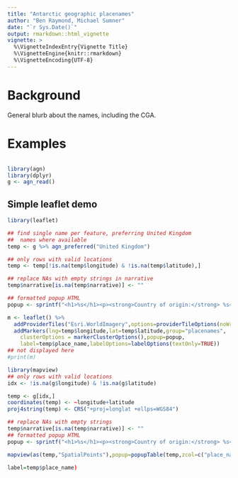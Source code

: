 ```yaml
---
title: "Antarctic geographic placenames"
author: "Ben Raymond, Michael Sumner"
date: "`r Sys.Date()`"
output: rmarkdown::html_vignette
vignette: >
  %\VignetteIndexEntry{Vignette Title}
  %\VignetteEngine{knitr::rmarkdown}
  %\VignetteEncoding{UTF-8}
---
```


# Background

General blurb about the names, including the CGA.

# Examples

```r

```

```r
library(agn)
library(dplyr)
g <- agn_read()
```

## Simple leaflet demo
```r
library(leaflet)

## find single name per feature, preferring United Kingdom
##  names where available
temp <- g %>% agn_preferred("United Kingdom")

## only rows with valid locations
temp <- temp[!is.na(temp$longitude) & !is.na(temp$latitude),]

## replace NAs with empty strings in narrative
temp$narrative[is.na(temp$narrative)] <- ""

## formatted popup HTML
popup <- sprintf("<h1>%s</h1><p><strong>Country of origin:</strong> %s<br />Longitude %g, latitude %g</p><p>%s</p>",temp$place_name,temp$country_name,temp$longitude,temp$latitude,temp$narrative)

m <- leaflet() %>%
  addProviderTiles("Esri.WorldImagery",options=providerTileOptions(noWrap=TRUE)) %>%
  addMarkers(lng=temp$longitude,lat=temp$latitude,group="placenames",
    clusterOptions = markerClusterOptions(),popup=popup,
    label=temp$place_name,labelOptions=labelOptions(textOnly=TRUE))
## not displayed here
#print(m)
```

```r
library(mapview)
## only rows with valid locations
idx <- !is.na(g$longitude) & !is.na(g$latitude)

temp <- g[idx,]
coordinates(temp) <- ~longitude+latitude
proj4string(temp) <- CRS("+proj=longlat +ellps=WGS84")

## replace NAs with empty strings
temp$narrative[is.na(temp$narrative)] <- ""
## formatted popup HTML
popup <- sprintf("<h1>%s</h1><p><strong>Country of origin:</strong> %s<br />Longitude %g, latitude %g</p><p>%s</p>",temp$place_name,temp$country_name,temp$longitude,temp$latitude,temp$narrative)

mapview(as(temp,"SpatialPoints"),popup=popupTable(temp,zcol=c("place_name","country_name","narrative")))

label=temp$place_name)

```
